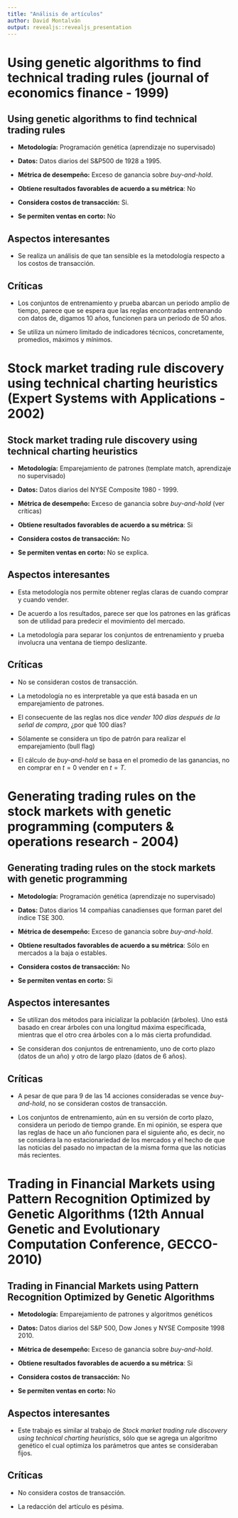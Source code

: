 ```yaml
---
title: "Análisis de artículos"
author: David Montalván
output: revealjs::revealjs_presentation
---
```


# Using genetic algorithms to find technical trading rules (journal of economics finance - 1999)

##  Using genetic algorithms to find technical trading rules

- **Metodología:** Programación genética (aprendizaje no supervisado)

- **Datos:** Datos diarios del S&P500 de 1928 a 1995.

- **Métrica de desempeño:** Exceso de ganancia sobre *buy-and-hold*.

- **Obtiene resultados favorables de acuerdo a su métrica**: No

- **Considera costos de transacción:** Si.

- **Se permiten ventas en corto:** No

## Aspectos interesantes

- Se realiza un análisis de que tan sensible es la metodología respecto a los costos de transacción.
  
## Críticas

- Los conjuntos de entrenamiento y prueba abarcan un periodo amplio de tiempo, parece que se espera que las reglas encontradas entrenando con datos de, digamos 10 años, funcionen para un periodo de 50 años.

- Se utiliza un número limitado de indicadores técnicos, concretamente, promedios, máximos y mínimos.

# Stock market trading rule discovery using technical charting heuristics (Expert Systems with Applications - 2002)

## Stock market trading rule discovery using technical charting heuristics

- **Metodología:** Emparejamiento de patrones (template match, aprendizaje no supervisado)

- **Datos:** Datos diarios del NYSE Composite 1980 - 1999.

- **Métrica de desempeño:** Exceso de ganancia sobre *buy-and-hold* (ver críticas)

- **Obtiene resultados favorables de acuerdo a su métrica**: Si

- **Considera costos de transacción:** No

- **Se permiten ventas en corto:** No se explica.

## Aspectos interesantes

- Esta metodología nos permite obtener reglas claras de cuando comprar y cuando vender.

- De acuerdo a los resultados, parece ser que los patrones en las gráficas son de utilidad para predecir el movimiento del mercado.

- La metodología para separar los conjuntos de entrenamiento y prueba involucra una ventana de tiempo deslizante.

## Críticas
- No se consideran costos de transacción.

- La metodología no es interpretable ya que está basada en un emparejamiento de patrones.

- El consecuente de las reglas nos dice *vender 100 días después de la señal de compra*, ¿por qué 100 días?

- Sólamente se considera un tipo de patrón para realizar el emparejamiento (bull flag)

- El cálculo de *buy-and-hold* se basa en el promedio de las ganancias, no en comprar en $t=0$ vender en $t=T$.

# Generating trading rules on the stock markets with genetic programming (computers & operations research - 2004)

## Generating trading rules on the stock markets with genetic programming

- **Metodología:** Programación genética (aprendizaje no supervisado)

- **Datos:** Datos diarios 14 compañias canadienses que forman paret del índice TSE 300.

- **Métrica de desempeño:** Exceso de ganancia sobre *buy-and-hold*.

- **Obtiene resultados favorables de acuerdo a su métrica**: Sólo en mercados a la baja o estables.

- **Considera costos de transacción:** No

- **Se permiten ventas en corto:** Si

## Aspectos interesantes

- Se utilizan dos métodos para inicializar la población (árboles). Uno está basado en crear árboles con una longitud máxima especificada, mientras que el otro crea árboles con a lo más cierta profundidad.

- Se consideran dos conjuntos de entrenamiento, uno de corto plazo (datos de un año) y otro de largo plazo (datos de 6 años).

## Críticas

- A pesar de que para 9 de las 14 acciones consideradas se vence *buy-and-hold*, no se consideran costos de transacción.

- Los conjuntos de entrenamiento, aún en su versión de corto plazo, considera un periodo de tiempo grande. En mi opinión, se espera que las reglas de hace un año funcionen para el siguiente año, es decir, no se considera la no estacionariedad de los mercados y el hecho de que las noticias del pasado no impactan de la misma forma que las noticias más recientes.


# Trading in Financial Markets using Pattern Recognition Optimized by Genetic Algorithms (12th Annual Genetic and Evolutionary Computation Conference, GECCO-2010)

## Trading in Financial Markets using Pattern Recognition Optimized by Genetic Algorithms

- **Metodología:** Emparejamiento de patrones y algoritmos genéticos

- **Datos:** Datos diarios del S&P 500, Dow Jones y NYSE Composite 1998 2010.

- **Métrica de desempeño:** Exceso de ganancia sobre *buy-and-hold*.

- **Obtiene resultados favorables de acuerdo a su métrica**: Si

- **Considera costos de transacción:** No

- **Se permiten ventas en corto:** No

## Aspectos interesantes

- Este trabajo es similar al trabajo de *Stock market trading rule discovery using technical charting heuristics*, sólo que se agrega un algoritmo genético el cual optimiza los parámetros que antes se consideraban fijos.

## Críticas

- No considera costos de transacción.

- La redacción del artículo es pésima.